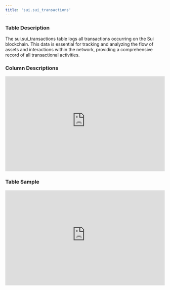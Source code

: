 ```yaml
---
title: 'sui.sui_transactions'
---
```


### Table Description
The sui.sui_transactions table logs all transactions occurring on the Sui blockchain. This data is essential for tracking and analyzing the flow of assets and interactions within the network, providing a comprehensive record of all transactional activities.
### Column Descriptions

<div>
    <iframe
        src="https://doc-embed-app.chainbasehq.com/columns/sui.sui_transactions"
        width="100%"
        height="300px"
        frameBorder="0"
        scrolling="no"
    ></iframe>
</div>

### Table Sample

<div>
    <iframe
        src="https://doc-embed-app.chainbasehq.com/data/sui.sui_transactions"
        width="100%"
        height="300px"
        frameBorder="0"
        scrolling="no"
    ></iframe>
</div>